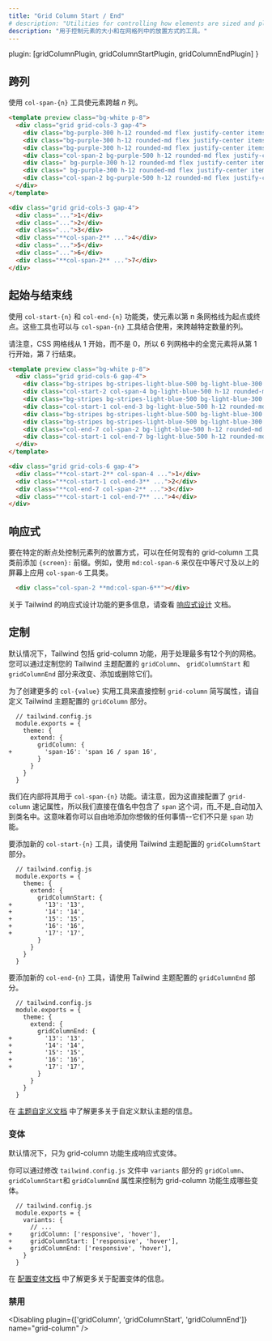 ```yaml
---
title: "Grid Column Start / End"
# description: "Utilities for controlling how elements are sized and placed across grid columns."
description: "用于控制元素的大小和在网格列中的放置方式的工具。"
---
```



  plugin: [gridColumnPlugin, gridColumnStartPlugin, gridColumnEndPlugin]
}

<!-- ## Spanning columns -->
## 跨列

<!-- Use the `col-span-{n}` utilities to make an element span _n_ columns. -->
使用 `col-span-{n}` 工具使元素跨越 _n_ 列。

```html purple
<template preview class="bg-white p-8">
  <div class="grid grid-cols-3 gap-4">
    <div class="bg-purple-300 h-12 rounded-md flex justify-center items-center text-white text-2xl font-extrabold">1</div>
    <div class="bg-purple-300 h-12 rounded-md flex justify-center items-center text-white text-2xl font-extrabold">2</div>
    <div class="bg-purple-300 h-12 rounded-md flex justify-center items-center text-white text-2xl font-extrabold">3</div>
    <div class="col-span-2 bg-purple-500 h-12 rounded-md flex justify-center items-center text-white text-2xl font-extrabold">4</div>
    <div class=" bg-purple-300 h-12 rounded-md flex justify-center items-center text-white text-2xl font-extrabold">5</div>
    <div class=" bg-purple-300 h-12 rounded-md flex justify-center items-center text-white text-2xl font-extrabold">6</div>
    <div class="col-span-2 bg-purple-500 h-12 rounded-md flex justify-center items-center text-white text-2xl font-extrabold">7</div>
  </div>
</template>

<div class="grid grid-cols-3 gap-4">
  <div class="...">1</div>
  <div class="...">2</div>
  <div class="...">3</div>
  <div class="**col-span-2** ...">4</div>
  <div class="...">5</div>
  <div class="...">6</div>
  <div class="**col-span-2** ...">7</div>
</div>
```

<!-- ## Starting and ending lines -->
## 起始与结束线

<!-- Use the `col-start-{n}` and `col-end-{n}` utilities to make an element start or end at the _nth_ grid line. These can also be combined with the `col-span-{n}` utilities to span a specific number of columns. -->
使用 `col-start-{n}` 和 `col-end-{n}` 功能类，使元素以第 n 条网格线为起点或终点。这些工具也可以与 `col-span-{n}` 工具结合使用，来跨越特定数量的列。

<!-- Note that CSS grid lines start at 1, not 0, so a full-width element in a 6-column grid would start at line 1 and end at line 7. -->
请注意，CSS 网格线从 1 开始，而不是 0，所以 6 列网格中的全宽元素将从第 1 行开始，第 7 行结束。

```html lightBlue
<template preview class="bg-white p-8">
  <div class="grid grid-cols-6 gap-4">
    <div class="bg-stripes bg-stripes-light-blue-500 bg-light-blue-300 bg-opacity-25 h-12 rounded-md flex items-center justify-center text-white text-2xl font-extrabold"></div>
    <div class="col-start-2 col-span-4 bg-light-blue-500 h-12 rounded-md flex items-center justify-center text-white text-2xl font-extrabold">1</div>
    <div class="bg-stripes bg-stripes-light-blue-500 bg-light-blue-300 bg-opacity-25 h-12 rounded-md flex items-center justify-center text-white text-2xl font-extrabold"></div>
    <div class="col-start-1 col-end-3 bg-light-blue-500 h-12 rounded-md flex items-center justify-center text-white text-2xl font-extrabold">2</div>
    <div class="bg-stripes bg-stripes-light-blue-500 bg-light-blue-300 bg-opacity-25 h-12 rounded-md flex items-center justify-center text-white text-2xl font-extrabold"></div>
    <div class="bg-stripes bg-stripes-light-blue-500 bg-light-blue-300 bg-opacity-25 h-12 rounded-md flex items-center justify-center text-white text-2xl font-extrabold"></div>
    <div class="col-end-7 col-span-2 bg-light-blue-500 h-12 rounded-md flex items-center justify-center text-white text-2xl font-extrabold">3</div>
    <div class="col-start-1 col-end-7 bg-light-blue-500 h-12 rounded-md flex items-center justify-center text-white text-2xl font-extrabold">4</div>
  </div>
</template>

<div class="grid grid-cols-6 gap-4">
  <div class="**col-start-2** col-span-4 ...">1</div>
  <div class="**col-start-1 col-end-3** ...">2</div>
  <div class="**col-end-7 col-span-2** ...">3</div>
  <div class="**col-start-1 col-end-7** ...">4</div>
</div>
```

<!-- ## Responsive -->
## 响应式

<!-- To control the column placement of an element at a specific breakpoint, add a `{screen}:` prefix to any existing grid-column utility. For example, use `md:col-span-6` to apply the `col-span-6` utility at only medium screen sizes and above. -->
要在特定的断点处控制元素列的放置方式，可以在任何现有的 grid-column 工具类前添加 `{screen}:` 前缀。例如，使用 `md:col-span-6` 来仅在中等尺寸及以上的屏幕上应用 `col-span-6` 工具类。

```html
  <div class="col-span-2 **md:col-span-6**"></div>
```

<!-- For more information about Tailwind's responsive design features, check out the [Responsive Design](/docs/responsive-design) documentation. -->
关于 Tailwind 的响应式设计功能的更多信息，请查看 [响应式设计](/docs/responsive-design) 文档。

<!-- ## Customizing -->
## 定制

<!-- By default Tailwind includes grid-column utilities for working with grids with up to 12 columns. You change, add, or remove these by customizing the `gridColumn`, `gridColumnStart`, and `gridColumnEnd` sections of your Tailwind theme config. -->
默认情况下，Tailwind 包括 grid-column 功能，用于处理最多有12个列的网格。您可以通过定制您的 Tailwind 主题配置的 `gridColumn`、 `gridColumnStart` 和 `gridColumnEnd` 部分来改变、添加或删除它们。

<!-- For creating more `col-{value}` utilities that control the `grid-column` shorthand property directly, customize the `gridColumn` section of your Tailwind theme config: -->
为了创建更多的 `col-{value}` 实用工具来直接控制 `grid-column` 简写属性，请自定义 Tailwind 主题配置的 `gridColumn` 部分。

```diff-js
  // tailwind.config.js
  module.exports = {
    theme: {
      extend: {
        gridColumn: {
+         'span-16': 'span 16 / span 16',
        }
      }
    }
  }
```

<!-- We use this internally for our `col-span-{n}` utilities. Note that since this configures the `grid-column` shorthand property directly, we include the word `span` directly in the value name, it's _not_ baked into the class name automatically. That means you are free to add entries that do whatever you want here — they don't just have to be `span` utilities. -->
我们在内部将其用于 `col-span-{n}` 功能。请注意，因为这直接配置了 `grid-column` 速记属性，所以我们直接在值名中包含了 `span` 这个词，而_不是_自动加入到类名中。这意味着你可以自由地添加你想做的任何事情--它们不只是 `span` 功能。

<!-- To add new `col-start-{n}` utilities, use the `gridColumnStart` section of your Tailwind theme config: -->
要添加新的  `col-start-{n}` 工具，请使用 Tailwind 主题配置的 `gridColumnStart` 部分。

```diff-js
  // tailwind.config.js
  module.exports = {
    theme: {
      extend: {
        gridColumnStart: {
+         '13': '13',
+         '14': '14',
+         '15': '15',
+         '16': '16',
+         '17': '17',
        }
      }
    }
  }
```

<!-- To add new `col-end-{n}` utilities, use the `gridColumnEnd` section of your Tailwind theme config: -->
要添加新的  `col-end-{n}` 工具，请使用 Tailwind 主题配置的 `gridColumnEnd` 部分。

```diff-js
  // tailwind.config.js
  module.exports = {
    theme: {
      extend: {
        gridColumnEnd: {
+         '13': '13',
+         '14': '14',
+         '15': '15',
+         '16': '16',
+         '17': '17',
        }
      }
    }
  }
```

<!-- Learn more about customizing the default theme in the [theme customization documentation](/docs/theme#customizing-the-default-theme). -->
在 [主题自定义文档](/docs/theme#customizing-the-default-theme) 中了解更多关于自定义默认主题的信息。

<!-- ### Variants -->
### 变体

<!-- By default, only responsive variants are generated for grid-column utilities. -->
默认情况下，只为 grid-column 功能生成响应式变体。

<!-- You can control which variants are generated for the grid-column utilities by modifying the `gridColumn`, `gridColumnStart`, and `gridColumnEnd` properties in the `variants` section of your `tailwind.config.js` file. -->
你可以通过修改 `tailwind.config.js` 文件中 `variants` 部分的 `gridColumn`、`gridColumnStart`和 `gridColumnEnd` 属性来控制为 grid-column 功能生成哪些变体。

```diff-js
  // tailwind.config.js
  module.exports = {
    variants: {
      // ...
+     gridColumn: ['responsive', 'hover'],
+     gridColumnStart: ['responsive', 'hover'],
+     gridColumnEnd: ['responsive', 'hover'],
    }
  }
```

<!-- Learn more about configuring variants in the [configuring variants documentation](/docs/configuring-variants/). -->
在 [配置变体文档](/docs/configuring-variants/) 中了解更多关于配置变体的信息。

### 禁用

<Disabling plugin={['gridColumn', 'gridColumnStart', 'gridColumnEnd']} name="grid-column" />
